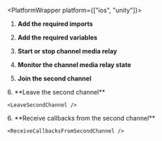 
<PlatformWrapper platform={["ios", "unity"]}>
1.  **Add the required imports**

    <ImportLibrary />

1.  **Add the required variables**

    <SetVariables />

1.  **Start or stop channel media relay**

    <StartStopChannelMediaRelay />

1.  **Monitor the channel media relay state**

    <MonitorChannelMediaRelayState />

1.  **Join the second channel**

    <JoinSecondChannel />
<PlatformWrapper platform="unity">
6.  **Leave the second channel**

    <LeaveSecondChannel />
</PlatformWrapper>
<PlatformWrapper notAllowed="unity">
6.  **Receive callbacks from the second channel**

    <ReceiveCallbacksFromSecondChannel />
</PlatformWrapper>
</PlatformWrapper>